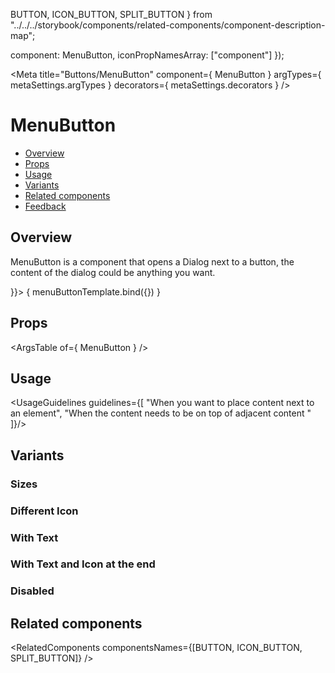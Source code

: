   BUTTON,
  ICON_BUTTON,
  SPLIT_BUTTON
} from "../../../storybook/components/related-components/component-description-map";


  component: MenuButton,
  iconPropNamesArray: ["component"]
});

<Meta
  title="Buttons/MenuButton"
  component={ MenuButton }
  argTypes={ metaSettings.argTypes }
  decorators={ metaSettings.decorators }
/>

<!--- Component template -->


<!--- Component documentation -->

# MenuButton
- [Overview](#overview)
- [Props](#props)
- [Usage](#usage)
- [Variants](#variants)
- [Related components](#related-components)
- [Feedback](#feedback)

## Overview
MenuButton is a component that opens a Dialog next to a button, the content of the dialog could be anything you want.

<Canvas>
  <Story name="Overview"
         args={ {
            children: <Menu id="menu" size={Menu.sizes.MEDIUM}>
                         <MenuTitle caption="Look up, you might see" captionPosition={MenuTitle.positions.TOP} />
                         <MenuItem icon={Sun} onClick={NOOP} iconType={MenuItem.iconType.SVG} title="The sun" />
                         <MenuItem icon={Moon} onClick={NOOP} iconType={MenuItem.iconType.SVG} title="The moon" />
                         <MenuItem icon={Favorite} onClick={NOOP} iconType={MenuItem.iconType.SVG} title="And the stars" />
                       </Menu>
                       }}>
    { menuButtonTemplate.bind({}) }
  </Story>
</Canvas>

## Props
<ArgsTable of={ MenuButton } />

## Usage
<UsageGuidelines guidelines={[
  "When you want to place content next to an element",
  "When the content needs to be on top of adjacent content "
]}/>

## Variants
### Sizes
<Canvas>
  <Story name="Sizes">
    <MenuButton size={MenuButton.sizes.XXS}>
        <Menu id="menu" size={Menu.sizes.MEDIUM}>
             <MenuTitle caption="Look up, you might see" captionPosition={MenuTitle.positions.TOP} />
             <MenuItem icon={Sun} onClick={NOOP} iconType={MenuItem.iconType.SVG} title="The sun" />
       </Menu>
    </MenuButton>
    <MenuButton size={MenuButton.sizes.XS}>
        <Menu id="menu" size={Menu.sizes.MEDIUM}>
             <MenuTitle caption="Look up, you might see" captionPosition={MenuTitle.positions.TOP} />
             <MenuItem icon={Sun} onClick={NOOP} iconType={MenuItem.iconType.SVG} title="The sun" />
       </Menu>
    </MenuButton>
    <MenuButton size={MenuButton.sizes.SMALL}>
        <Menu id="menu" size={Menu.sizes.MEDIUM}>
             <MenuTitle caption="Look up, you might see" captionPosition={MenuTitle.positions.TOP} />
             <MenuItem icon={Sun} onClick={NOOP} iconType={MenuItem.iconType.SVG} title="The sun" />
       </Menu>
    </MenuButton>
    <MenuButton size={MenuButton.sizes.MEDIUM}>
        <Menu id="menu" size={Menu.sizes.MEDIUM}>
             <MenuTitle caption="Look up, you might see" captionPosition={MenuTitle.positions.TOP} />
             <MenuItem icon={Sun} onClick={NOOP} iconType={MenuItem.iconType.SVG} title="The sun" />
       </Menu>
    </MenuButton>
    <MenuButton size={MenuButton.sizes.LARGE}>
        <Menu id="menu" size={Menu.sizes.MEDIUM}>
             <MenuTitle caption="Look up, you might see" captionPosition={MenuTitle.positions.TOP} />
             <MenuItem icon={Sun} onClick={NOOP} iconType={MenuItem.iconType.SVG} title="The sun" />
       </Menu>
    </MenuButton>
  </Story>
</Canvas>

### Different Icon

<Canvas>
  <Story name="Different Icon">
    <MenuButton component={MoveArrowDown}>
        <Menu id="menu" size={Menu.sizes.MEDIUM}>
             <MenuTitle caption="Look up, you might see" captionPosition={MenuTitle.positions.TOP} />
             <MenuItem icon={Sun} onClick={NOOP} iconType={MenuItem.iconType.SVG} title="The sun" />
       </Menu>
    </MenuButton>
  </Story>
</Canvas>

### With Text
<Canvas>
  <Story name="With Text">
  <div style={{ width: 200}}>
    <MenuButton text="Open" >
        <Menu id="menu" size={Menu.sizes.MEDIUM}>
             <MenuTitle caption="Look up, you might see" captionPosition={MenuTitle.positions.TOP} />
             <MenuItem icon={Sun} onClick={NOOP} iconType={MenuItem.iconType.SVG} title="The sun" />
       </Menu>
    </MenuButton>
    </div>
  </Story>
</Canvas>

### With Text and Icon at the end
<Canvas>
  <Story name="With Text and Icon at the end">
  <div style={{ width: 200}}>
    <MenuButton text="Open" component={DropdownChevronDown} componentPosition={MenuButton.componentPositions.END}>
        <Menu id="menu" size={Menu.sizes.MEDIUM}>
             <MenuTitle caption="Look up, you might see" captionPosition={MenuTitle.positions.TOP} />
             <MenuItem icon={Sun} onClick={NOOP} iconType={MenuItem.iconType.SVG} title="The sun" />
       </Menu>
    </MenuButton>
    </div>
  </Story>
</Canvas>

### Disabled
<Canvas>
  <Story name="Disabled">
    <MenuButton disabled tooltipContent="This action is not available now" >
        <Menu id="menu" size={Menu.sizes.MEDIUM}>
             <MenuTitle caption="Look up, you might see" captionPosition={MenuTitle.positions.TOP} />
             <MenuItem icon={Sun} onClick={NOOP} iconType={MenuItem.iconType.SVG} title="The sun" />
       </Menu>
    </MenuButton>
  </Story>
</Canvas>

## Related components
<RelatedComponents componentsNames={[BUTTON, ICON_BUTTON, SPLIT_BUTTON]} />
